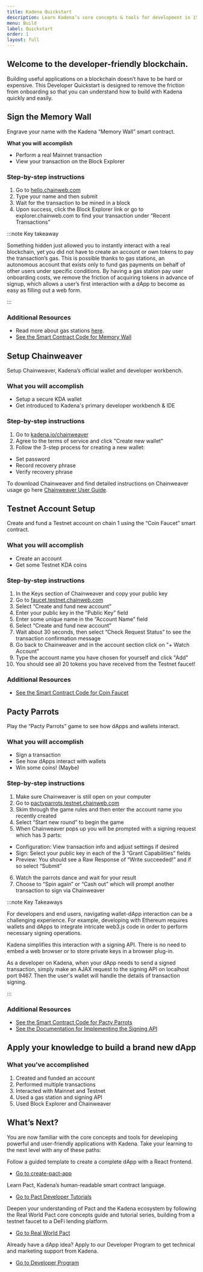 ```yaml
---
title: Kadena Quickstart
description: Learn Kadena’s core concepts & tools for development in 15 minutes
menu: Build
label: Quickstart
order: 1
layout: full
---
```


## Welcome to the developer-friendly blockchain.

Building useful applications on a blockchain doesn’t have to be hard or
expensive. This Developer Quickstart is designed to remove the friction from
onboarding so that you can understand how to build with Kadena quickly and
easily.

## Sign the Memory Wall

Engrave your name with the Kadena “Memory Wall” smart contract.

**What you will accomplish**

- Perform a real Mainnet transaction
- View your transaction on the Block Explorer

### Step-by-step instructions

1. Go to [hello.chainweb.com](https://hello.chainweb.com)
2. Type your name and then submit
3. Wait for the transaction to be mined in a block
4. Upon success, click the Block Explorer link or go to explorer.chainweb.com to
   find your transaction under “Recent Transactions”

:::note Key takeaway

Something hidden just allowed you to instantly interact with a real blockchain,
yet you did not have to create an account or own tokens to pay the transaction’s
gas. This is possible thanks to gas stations, an autonomous account that exists
only to fund gas payments on behalf of other users under specific conditions. By
having a gas station pay user onboarding costs, we remove the friction of
acquiring tokens in advance of signup, which allows a user’s first interaction
with a dApp to become as easy as filling out a web form.

:::

### Additional Resources

- Read more about gas stations
  [here](https://medium.com/kadena-io/the-first-crypto-gas-station-is-now-on-kadenas-blockchain-6dc43b4b3836).
- [See the Smart Contract Code for Memory Wall](https://github.com/kadena-io/developer-scripts/tree/master/pact/dapp-contracts/memory-wall)

## Setup Chainweaver

Setup Chainweaver, Kadena’s official wallet and developer workbench.

### What you will accomplish

- Setup a secure KDA wallet
- Get introduced to Kadena's primary developer workbench & IDE

### Step-by-step instructions

1. Go to [kadena.io/chainweaver](https://kadena.io/chainweaver-tos/)
2. Agree to the terms of service and click "Create new wallet"
3. Follow the 3-step process for creating a new wallet:

- Set password
- Record recovery phrase
- Verify recovery phrase

To download Chainweaver and find detailed instructions on Chainweaver usage go
here [Chainweaver User Guide](/docs/kadena/wallets/chainweaver).

## Testnet Account Setup

Create and fund a Testnet account on chain 1 using the “Coin Faucet” smart
contract.

### What you will accomplish

- Create an account
- Get some Testnet KDA coins

### Step-by-step instructions

1. In the Keys section of Chainweaver and copy your public key
2. Go to [faucet.testnet.chainweb.com](https://faucet.testnet.chainweb.com/)
3. Select “Create and fund new account”
4. Enter your public key in the “Public Key” field
5. Enter some unique name in the “Account Name” field
6. Select “Create and fund new account”
7. Wait about 30 seconds, then select “Check Request Status” to see the
   transaction confirmation message
8. Go back to Chainweaver and in the account section click on "+ Watch Account"
9. Type the account name you have chosen for yourself and click "Add"
10. You should see all 20 tokens you have received from the Testnet faucet!

### Additional Resources

- [See the Smart Contract Code for Coin Faucet](https://github.com/kadena-io/developer-scripts/tree/master/pact/dapp-contracts/faucet)

## Pacty Parrots

Play the “Pacty Parrots” game to see how dApps and wallets interact.

### What you will accomplish

- Sign a transaction
- See how dApps interact with wallets
- Win some coins! (Maybe)

### Step-by-step instructions

1. Make sure Chainweaver is still open on your computer
2. Go to
   [pactyparrots.testnet.chainweb.com](http://pactyparrots.testnet.chainweb.com/)
3. Skim through the game rules and then enter the account name you recently
   created
4. Select “Start new round” to begin the game
5. When Chainweaver pops up you will be prompted with a signing request which
   has 3 parts:

- Configuration: View transaction info and adjust settings if desired
- Sign: Select your public key in each of the 3 “Grant Capabilities” fields
- Preview: You should see a Raw Response of “Write succeeded!” and if so select
  “Submit”

6. Watch the parrots dance and wait for your result
7. Choose to “Spin again” or “Cash out” which will prompt another transaction to
   sign via Chainweaver

:::note Key Takeaways

For developers and end users, navigating wallet-dApp interaction can be a
challenging experience. For example, developing with Ethereum requires wallets
and dApps to integrate intricate web3.js code in order to perform necessary
signing operations.

Kadena simplifies this interaction with a signing API. There is no need to embed
a web browser or to store private keys in a browser plug-in.

As a developer on Kadena, when your dApp needs to send a signed transaction,
simply make an AJAX request to the signing API on localhost port 9467. Then the
user's wallet will handle the details of transaction signing.

:::

### Additional Resources

- [See the Smart Contract Code for Pacty Parrots](https://github.com/kadena-io/developer-scripts/tree/master/pact/dapp-contracts/pacty-parrot)
- [See the Documentation for Implementing the Signing API](https://kadena-io.github.io/signing-api/)

## Apply your knowledge to build a brand new dApp

### What you’ve accomplished

1. Created and funded an account
2. Performed multiple transactions
3. Interacted with Mainnet and Testnet
4. Used a gas station and signing API
5. Used Block Explorer and Chainweaver

## What’s Next?

You are now familiar with the core concepts and tools for developing powerful
and user-friendly applications with Kadena. Take your learning to the next level
with any of these paths:

Follow a guided template to create a complete dApp with a React frontend.

- [Go to create-pact-app](https://github.com/kadena-io/create-pact-app)

Learn Pact, Kadena’s human-readable smart contract language.

- [Go to Pact Developer Tutorials](/docs/pact)

Deepen your understanding of Pact and the Kadena ecosystem by following the Real
World Pact core concepts guide and tutorial series, building from a testnet
faucet to a DeFi lending platform.

- [Go to Real World Pact](https://github.com/thomashoneyman/real-world-pact)

Already have a dApp idea? Apply to our Developer Program to get technical and
marketing support from Kadena.

- [Go to Developer Program](/docs/build/support)
